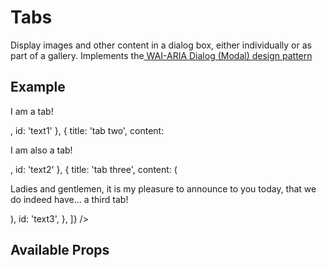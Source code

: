 

<Meta title="Components/Tabs/Intro" component={Tabs} />

# Tabs

Display images and other content in a dialog box, either individually or as part of a gallery.
Implements the<a href="https://www.w3.org/TR/wai-aria-practices/#dialog_modal" target="_blank"> WAI-ARIA Dialog (Modal) design pattern</a>

## Example

<Canvas>
  <Tabs
    id="uniquevalue"
    panels={[
      { title: 'tab one', content: <p>I am a tab!</p>, id: 'text1' },
      { title: 'tab two', content: <p>I am also a tab!</p>, id: 'text2' },
      {
        title: 'tab three',
        content: (
          <p>
            Ladies and gentlemen, it is my pleasure to announce to you today,
            that we do indeed have... a third tab!
          </p>
        ),
        id: 'text3',
      },
    ]}
  />
</Canvas>

## Available Props

<ArgsTable />
